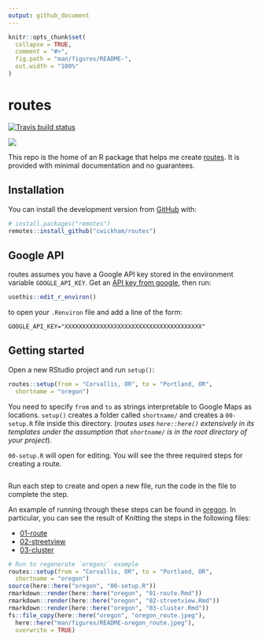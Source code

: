 ```yaml
---
output: github_document
---
```


<!-- README.md is generated from README.Rmd. Please edit that file -->

```r
knitr::opts_chunk$set(
  collapse = TRUE,
  comment = "#>",
  fig.path = "man/figures/README-",
  out.width = "100%"
)
```
# routes

<!-- badges: start -->
[![Travis build status](https://travis-ci.org/cwickham/routes.svg?branch=master)](https://travis-ci.org/cwickham/routes)
<!-- badges: end -->

![](man/figures/README-oregon_route.jpeg)

This repo is the home of an R package that helps me create [routes](https://routes.cwick.co.nz).  It is provided with minimal documentation and no guarantees.

## Installation

You can install the development version from [GitHub](https://github.com/) with:

``` r
# install.packages("remotes")
remotes::install_github("cwickham/routes")
```
## Google API

routes assumes you have a Google API key stored in the environment variable `GOOGLE_API_KEY`.  Get an [API key from google](https://developers.google.com/maps/documentation/streetview/get-api-key), then run:
```r
usethis::edit_r_environ()
```
to open your `.Renviron` file and add a line of the form:
```
GOOGLE_API_KEY="XXXXXXXXXXXXXXXXXXXXXXXXXXXXXXXXXXXXXXX"
```

## Getting started

Open a new RStudio project and run `setup()`:
```r
routes::setup(from = "Corvallis, OR", to = "Portland, OR",
  shortname = "oregon")
```

You need to specify  `from` and `to` as strings interpretable to Google Maps as locations.  `setup()` creates a folder called `shortname/` and creates a `00-setup.R` file inside this directory.  (*routes uses `here::here()` extensively in its templates under the assumption that `shortname/` is in the root directory of your project*).

`00-setup.R` will open for editing.  You will see the three required steps for creating a route. 
```r

```
Run each step to create and open a new file, run the code in the file to complete the step.

An example of running through these steps can be found in [oregon](oregon/).  In particular, you can see the result of Knitting the steps in the following files:

* [01-route](oregon/01-route.md)
* [02-streetview](oregon/02-streetview.md)
* [03-cluster](oregon/03-cluster.md)

```r
# Run to regenerate `oregon/` example
routes::setup(from = "Corvallis, OR", to = "Portland, OR",
  shortname = "oregon")
source(here::here("oregon", "00-setup.R"))
rmarkdown::render(here::here("oregon", "01-route.Rmd"))
rmarkdown::render(here::here("oregon", "02-streetview.Rmd"))
rmarkdown::render(here::here("oregon", "03-cluster.Rmd"))
fs::file_copy(here::here("oregon", "oregon_route.jpeg"),
  here::here("man/figures/README-oregon_route.jpeg"),
  overwrite = TRUE)
```
